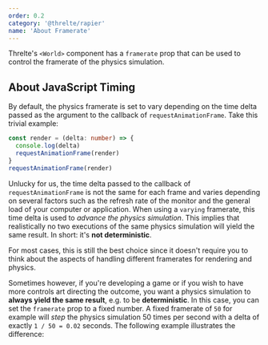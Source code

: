 ```yaml
---
order: 0.2
category: '@threlte/rapier'
name: 'About Framerate'
---
```


Threlte's `<World>` component has a `framerate` prop that can be used to control
the framerate of the physics simulation.

## About JavaScript Timing

By default, the physics framerate is set to vary depending on the time delta
passed as the argument to the callback of `requestAnimationFrame`. Take this
trivial example:

```ts
const render = (delta: number) => {
  console.log(delta)
  requestAnimationFrame(render)
}
requestAnimationFrame(render)
```

Unlucky for us, the time delta passed to the callback of `requestAnimationFrame`
is not the same for each frame and varies depending on several factors such as
the refresh rate of the monitor and the general load of your computer or
application. When using a `varying` framerate, this time delta is used to
_advance the physics simulation_. This implies that realistically no two
executions of the same physics simulation will yield the same result. In short:
it's **not deterministic**.

For most cases, this is still the best choice since it doesn't require you to
think about the aspects of handling different framerates for rendering and
physics.

Sometimes however, if you're developing a game or if you wish to have more
controls art directing the outcome, you want a physics simulation to **always
yield the same result**, e.g. to be **deterministic**. In this case, you can set the
`framerate` prop to a fixed number. A fixed framerate of `50` for example will
_step_ the physics simulation 50 times per second with a delta of exactly `1 /
50 = 0.02` seconds. The following example illustrates the difference:

<Example
  path="rapier/framerate"
  hideCode
/>
